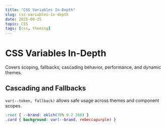 ```yaml
---
title: "CSS Variables In-Depth"
slug: css-variables-in-depth
date: 2025-09-25
topic: CSS
tags: [css, theming]
---
```


# CSS Variables In-Depth

Covers scoping, fallbacks, cascading behavior, performance, and dynamic themes.

## Cascading and Fallbacks

`var(--token, fallback)` allows safe usage across themes and component scopes.

```css
:root { --brand: oklch(70% 0.2 260) }
.card { background: var(--brand, rebeccapurple) }
```

